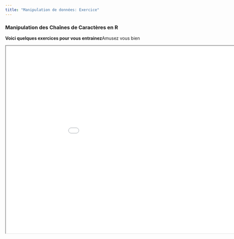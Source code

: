 ```yaml
---
title: "Manipulation de données: Exercice"
---
```


### Manipulation des Chaînes de Caractères en R

<p id=textIntro> <strong>Voici quelques exercices pour vous entrainez</strong>Amusez vous bien</p>

<iframe src="exercice/exerciceR.html" width="1000px" height="600px"></iframe>